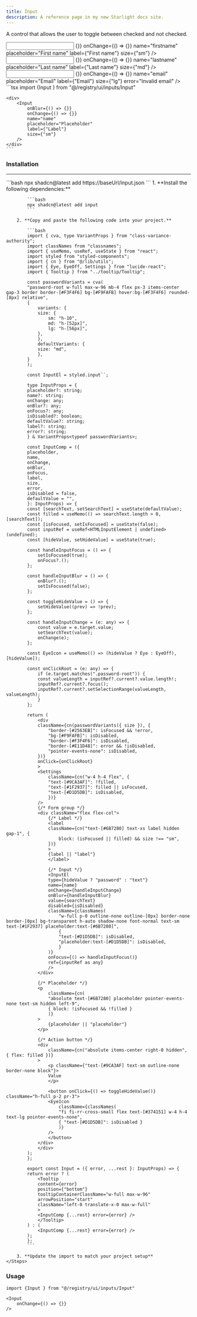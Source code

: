 ```yaml
---
title: Input
description: A reference page in my new Starlight docs site.
---
```



A control that allows the user to toggle between checked and not checked.

<Tabs syncKey="tab">
  <TabItem label="Preview">
    <Card>
        <div className='flex justify-center items-center min-h-48'>
            <div>
                <Input
                    onBlur={() => {}}
                    onChange={() => {}}
                    name="firstname"
                    placeholder="First name"
                    label={"First name"}
                    size={"sm"}
                />
                  <Input
                    onBlur={() => {}}
                    onChange={() => {}}
                    name="lastname"
                    placeholder="Last name"
                    label={"Last name"}
                    size={"md"}
                />
                <Input
                    onBlur={() => {}}
                    onChange={() => {}}
                    name="email"
                    placeholder="Email"
                    label={"Email"}
                    size={"lg"}
                    error="Invalid email"
                />
            </div>
        </div>
    </Card>
  </TabItem>
  <TabItem label="Code">
    ```tsx
    import {Input } from "@/registry/ui/inputs/Input"
         
    <div>
        <Input
            onBlur={() => {}}
            onChange={() => {}}
            name="name"
            placeholder="Placeholder"
            label={"Label"}
            size={"sm"}
        />
    </div>
    ```
  </TabItem>
</Tabs>

### Installation

<hr />

<Tabs>
  <TabItem label="CLI">
    ```bash
    npx shadcn@latest add https://baseUrl/input.json
    ```
  </TabItem>
  <TabItem label="Manual">      
    <Steps>
         1. **Install the following dependencies:**

            ```bash
            npx shadcn@latest add input
            ```

        2. **Copy and paste the following code into your project.**

            ```bash
            import { cva, type VariantProps } from "class-variance-authority";
            import classNames from "classnames";
            import { useMemo, useRef, useState } from "react";
            import styled from "styled-components";
            import { cn } from "@/lib/utils";
            import { Eye, EyeOff, Settings } from "lucide-react";
            import { Tooltip } from "../tooltip/Tooltip";

            const passwordVariants = cva(
            "password-root w-full max-w-96 mb-4 flex px-3 items-center gap-3 border border-[#F3F4F6] bg-[#F9FAFB] hover:bg-[#F3F4F6] rounded-[8px] relative",
            {
                variants: {
                size: {
                    sm: "h-10",
                    md: "h-[52px]",
                    lg: "h-[56px]",
                },
                },
                defaultVariants: {
                size: "md",
                },
            }
            );

            const InputEl = styled.input``;

            type InputProps = {
            placeholder?: string;
            name?: string;
            onChange: any;
            onBlur?: any;
            onFocus?: any;
            isDisabled?: boolean;
            defaultValue?: string;
            label?: string;
            error?: string;
            } & VariantProps<typeof passwordVariants>;

            const InputComp = ({
            placeholder,
            name,
            onChange,
            onBlur,
            onFocus,
            label,
            size,
            error,
            isDisabled = false,
            defaultValue = "",
            }: InputProps) => {
            const [searchText, setSearchText] = useState(defaultValue);
            const filled = useMemo(() => searchText.length > 0, [searchText]);
            const [isFocused, setIsFocused] = useState(false);
            const inputRef = useRef<HTMLInputElement | undefined>(undefined);
            const [hideValue, setHideValue] = useState(true);

            const handleInputFocus = () => {
                setIsFocused(true);
                onFocus?.();
            };

            const handleInputBlur = () => {
                onBlur?.();
                setIsFocused(false);
            };

            const toggleHideValue = () => {
                setHideValue((prev) => !prev);
            };

            const handleInputChange = (e: any) => {
                const value = e.target.value;
                setSearchText(value);
                onChange(e);
            };

            const EyeIcon = useMemo(() => (hideValue ? Eye : EyeOff), [hideValue]);

            const onClickRoot = (e: any) => {
                if (e.target.matches(".password-root")) {
                const valueLength = inputRef?.current?.value.length!;
                inputRef?.current?.focus();
                inputRef?.current?.setSelectionRange(valueLength, valueLength);
                }
            };

            return (
                <div
                className={cn(passwordVariants({ size }), {
                    "border-[#2563EB]": isFocused && !error,
                    "bg-[#F9FAFB]": isDisabled,
                    "border-[#F3F4F6]": isDisabled,
                    "border-[#E11D48]": error && !isDisabled,
                    "pointer-events-none": isDisabled,
                })}
                onClick={onClickRoot}
                >
                <Settings
                    className={cn("w-4 h-4 flex", {
                    "text-[#9CA3AF]": !filled,
                    "text-[#1F2937]": filled || isFocused,
                    "text-[#D1D5DB]": isDisabled,
                    })}
                />
                {/* Form group */}
                <div className="flex flex-col">
                    {/* Label */}
                    <label
                    className={cn("text-[#6B7280] text-xs label hidden gap-1", {
                        block: (isFocused || filled) && size !== "sm",
                    })}
                    >
                    {label || "label"}
                    </label>

                    {/* Input */}
                    <InputEl
                    type={hideValue ? "password" : "text"}
                    name={name}
                    onChange={handleInputChange}
                    onBlur={handleInputBlur}
                    value={searchText}
                    disabled={isDisabled}
                    className={classNames(
                        "w-full p-0 outline-none outline-[0px] border-none border-[0px] bg-transparent h-auto shadow-none font-normal text-sm text-[#1F2937] placeholder:text-[#6B7280]",
                        {
                        "text-[#D1D5DB]": isDisabled,
                        "placeholder:text-[#D1D5DB]": isDisabled,
                        }
                    )}
                    onFocus={() => handleInputFocus()}
                    ref={inputRef as any}
                    />
                </div>

                {/* Placeholder */}
                <p
                    className={cn(
                    "absolute text-[#6B7280] placeholder pointer-events-none text-sm hidden left-9",
                    { block: !isFocused && !filled }
                    )}
                >
                    {placeholder || "placeholder"}
                </p>

                {/* Action button */}
                <div
                    className={cn("absolute items-center right-0 hidden", { flex: filled })}
                >
                    <p className={"text-[#9CA3AF] text-sm outline-none border-none block"}>
                    Value
                    </p>

                    <button onClick={() => toggleHideValue()} className="h-full p-2 pr-3">
                    <EyeIcon
                        className={classNames(
                        "fi fi-rr-cross-small flex text-[#374151] w-4 h-4 text-lg pointer-events-none",
                        { "text-[#D1D5DB]": isDisabled }
                        )}
                    />
                    </button>
                </div>
                </div>
            );
            };

            export const Input = ({ error, ...rest }: InputProps) => {
            return error ? (
                <Tooltip
                content={error}
                position={"bottom"}
                tooltipContainerClassName="w-full max-w-96"
                arrowPosition="start"
                className="left-0 translate-x-0 max-w-full"
                >
                <InputComp {...rest} error={error} />
                </Tooltip>
            ) : (
                <InputComp {...rest} error={error} />
            );
            };
            ```

        3. **Update the import to match your project setup**
    </Steps>
  </TabItem>
</Tabs>

### Usage

```tsx
import {Input } from "@/registry/ui/inputs/Input"
```

```tsx
<Input
    onChange={() => {}}
/>
```
